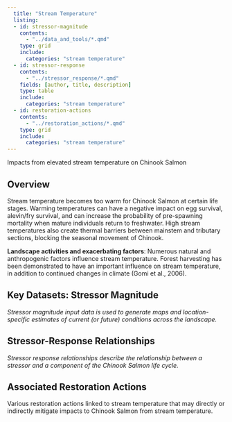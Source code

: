 ```yaml
---
  title: "Stream Temperature"
  listing:
  - id: stressor-magnitude
    contents:
      - "../data_and_tools/*.qmd"
    type: grid
    include:
      categories: "stream temperature"
  - id: stressor-response
    contents:
      - "../stressor_response/*.qmd"
    fields: [author, title, description]
    type: table
    include:
      categories: "stream temperature"
  - id: restoration-actions
    contents:
      - "../restoration_actions/*.qmd"
    type: grid
    include:
      categories: "stream temperature"
---
```


Impacts from elevated stream temperature on Chinook Salmon

## **Overview**

Stream temperature becomes too warm for Chinook Salmon at certain life stages. Warming temperatures can have a negative impact on egg survival, alevin/fry survival, and can increase the probability of pre-spawning mortality when mature individuals return to freshwater. High stream temperatures also create thermal barriers between mainstem and tributary sections, blocking the seasonal movement of Chinook.

**Landscape activities and exacerbating factors**: Numerous natural and anthropogenic factors influence stream temperature. Forest harvesting has been demonstrated to have an important influence on stream temperature, in addition to continued changes in climate (Gomi et al., 2006).

## **Key Datasets: Stressor Magnitude**

*Stressor magnitude input data is used to generate maps and location-specific estimates of current (or future) conditions across the landscape.*

::: {#stressor-magnitude}
:::

## **Stressor-Response Relationships**

*Stressor response relationships describe the relationship between a stressor and a component of the Chinook Salmon life cycle.*

::: {#stressor-response}
:::

## **Associated Restoration Actions**

Various restoration actions linked to stream temperature that may directly or indirectly mitigate impacts to Chinook Salmon from stream temperature.

::: {#restoration-actions}
:::
